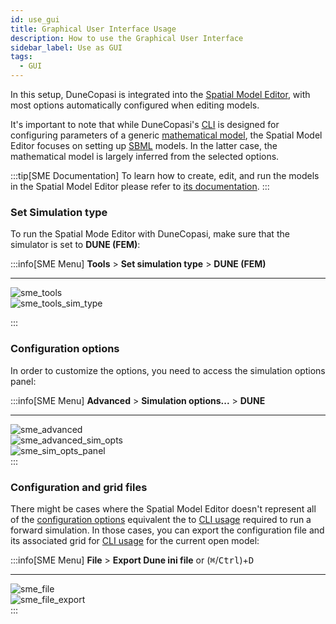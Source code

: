 ```yaml
---
id: use_gui
title: Graphical User Interface Usage
description: How to use the Graphical User Interface
sidebar_label: Use as GUI
tags:
  - GUI
---
```



In this setup, DuneCopasi is integrated into the [Spatial Model Editor](/spatial_model_editor), with most
options automatically configured when editing models.

It's important to note that while DuneCopasi's [CLI](use_cli) is designed for configuring parameters
of a generic [mathematical model](/math_model), the Spatial Model Editor focuses on setting up [SBML](http://sbml.org/) models.
In the latter case, the mathematical model is largely inferred from the selected options.

:::tip[SME Documentation]
To learn how to create, edit, and run the models in the Spatial Model Editor please refer to [its documentation](https://spatial-model-editor.readthedocs.io).
:::

### Set Simulation type

To run the Spatial Mode Editor with DuneCopasi, make sure that the simulator is set to **DUNE (FEM)**:

:::info[SME Menu]
**Tools** > **Set simulation type** > **DUNE (FEM)**
<hr />
<div style={{overflow: "hidden"}}>
<img src="/img/sme_opts/tools.png" alt="sme_tools"/>
<div style={{float: "right", width:"72%", marginTop:"-4.2%"}}>
<img src="/img/sme_opts/tools_sim_type.png" alt="sme_tools_sim_type"/>
</div>
</div>


:::

### Configuration options

In order to customize the options, you need to access the simulation options panel:

:::info[SME Menu]
**Advanced** > **Simulation options...** > **DUNE**
<hr />
<div style={{overflow: "hidden"}}>
<img src="/img/sme_opts/advanced.png" alt="sme_advanced"/>
<div style={{float: "right", width:"45%", marginRight: "-5%", marginTop:"-5%"}}>
<img src="/img/sme_opts/advanced_sim.png" alt="sme_advanced_sim_opts"/>
</div>
<div style={{float: "right", marginTop:"-10%"}}>
<img src="/img/sme_opts/sim_opts_panel.png" alt="sme_sim_opts_panel"/>
<div>
</div>
</div>
</div>
:::


### Configuration and grid files

There might be cases where the Spatial Model Editor doesn't represent all of the [configuration options](#configuration-options)
equivalent the to [CLI usage](use_cli) required to run a forward simulation.
In those cases, you can export the configuration file and its associated grid for [CLI usage](use_cli) for the current open model:

:::info[SME Menu]
**File** > **Export Dune ini file**  or (<kbd>⌘</kbd>/<kbd>Ctrl</kbd>)+<kbd>D</kbd>
<hr />
<div style={{overflow: "hidden"}}>
<img src="/img/sme_opts/file.png" alt="sme_file"/>
<div style={{float: "right", width:"55%", marginRight: "19%", marginTop:"-4.8%"}}>
<img src="/img/sme_opts/file_export.png" alt="sme_file_export"/>
</div>
</div>
:::
